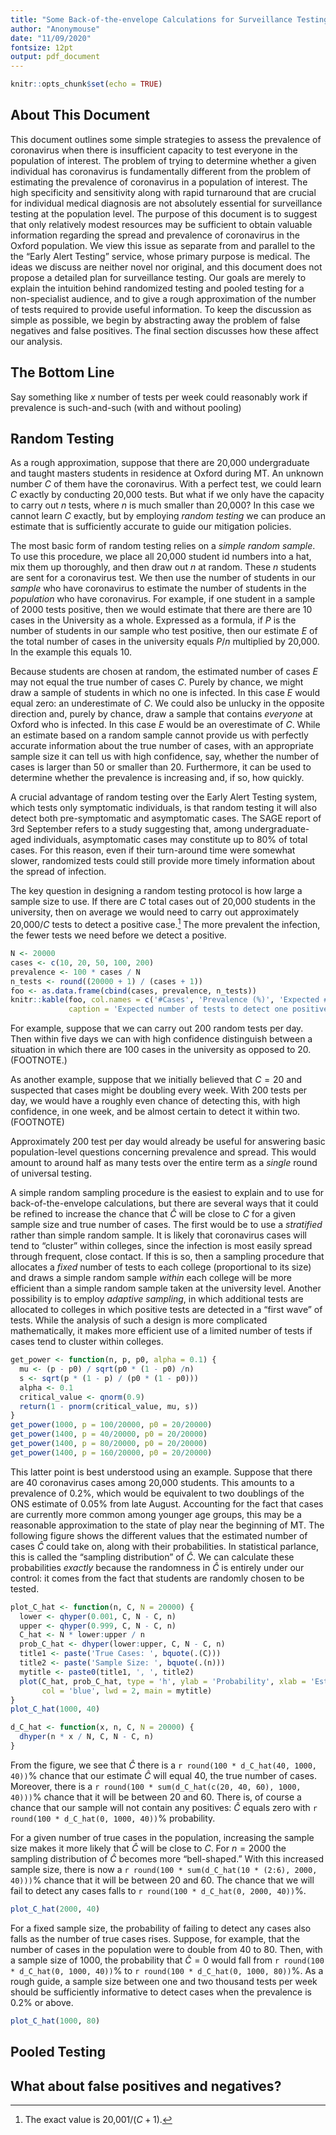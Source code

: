```yaml
---
title: "Some Back-of-the-envelope Calculations for Surveillance Testing"
author: "Anonymouse"
date: "11/09/2020"
fontsize: 12pt
output: pdf_document
---
```


```r
knitr::opts_chunk$set(echo = TRUE)
```

## About This Document

This document outlines some simple strategies to assess the prevalence of coronavirus when there is insufficient capacity to test everyone in the population of interest. The problem of trying to determine whether a given individual has coronavirus is fundamentally different from the problem of estimating the prevalence of coronavirus in a population of interest. The high specificity and sensitivity along with rapid turnaround that are crucial for individual medical diagnosis are not absolutely essential for surveillance testing at the population level. The purpose of this document is to suggest that only relatively modest resources may be sufficient to obtain valuable information regarding the spread and prevalence of coronavirus in the Oxford population. We view this issue as separate from and parallel to the the "Early Alert Testing" service, whose primary purpose is medical. The ideas we discuss are neither novel nor original, and this document does not propose a detailed plan for surveillance testing. Our goals are merely to explain the intuition behind randomized testing and pooled testing for a non-specialist audience, and to give a rough approximation of the number of tests required to provide useful information. To keep the discussion as simple as possible, we begin by abstracting away the problem of false negatives and false positives. The final section discusses how these affect our analysis.

## The Bottom Line
Say something like $x$ number of tests per week could reasonably work if prevalence is such-and-such (with and without pooling)

## Random Testing
As a rough approximation, suppose that there are 20,000 undergraduate and taught masters students in residence at Oxford during MT. An unknown number $C$ of them have the coronavirus. With a perfect test, we could learn $C$ exactly by conducting 20,000 tests. But what if we only have the capacity to carry out $n$ tests, where $n$ is much smaller than 20,000? In this case we cannot learn $C$ exactly, but by employing *random testing* we can produce an estimate that is sufficiently accurate to guide our mitigation policies.

The most basic form of random testing relies on a *simple random sample*. To use this procedure, we place all 20,000 student id numbers into a hat, mix them up thoroughly, and then draw out $n$ at random. These $n$ students are sent for a coronavirus test. We then use the number of students in our *sample* who have coronavirus to estimate the number of students in the *population* who have coronavirus. For example, if one student in a sample of 2000 tests positive, then we would estimate that there are there are $10$ cases in the University as a whole. Expressed as a formula, if $P$ is the number of students in our sample who test positive, then our estimate $E$ of the total number of cases in the university equals $P/n$ multiplied by 20,000. In the example this equals 10.

Because students are chosen at random, the estimated number of cases $E$ may not equal the true number of cases $C$. Purely by chance, we might draw a sample of students in which no one is infected. In this case $E$ would equal zero: an underestimate of $C$. We could also be unlucky in the opposite direction and, purely by chance, draw a sample that contains *everyone* at Oxford who is infected. In this case $E$ would be an overestimate of $C$. While an estimate based on a random sample cannot provide us with perfectly accurate information about the true number of cases, with an appropriate sample size it can tell us with high confidence, say, whether the number of cases is larger than 50 or smaller than 20. Furthermore, it can be used to determine whether the prevalence is increasing and, if so, how quickly. 

A crucial advantage of random testing over the Early Alert Testing system, which tests only symptomatic individuals, is that random testing it will also detect both pre-symptomatic and asymptomatic cases. The SAGE report of 3rd September refers to a study suggesting that, among undergraduate-aged individuals, asymptomatic cases may constitute up to 80\% of total cases. For this reason, even if their turn-around time were somewhat slower, randomized tests could still provide more timely information about the spread of infection.

The key question in designing a random testing protocol is how large a sample size to use. If there are $C$ total cases out of 20,000 students in the university, then on average we would need to carry out approximately 20,000$/C$ tests to detect a positive case.[^1] 
The more prevalent the infection, the fewer tests we need before we detect a positive.
```r
N <- 20000
cases <- c(10, 20, 50, 100, 200)
prevalence <- 100 * cases / N
n_tests <- round((20000 + 1) / (cases + 1))
foo <- as.data.frame(cbind(cases, prevalence, n_tests))
knitr::kable(foo, col.names = c('#Cases', 'Prevalence (%)', 'Expected #Tests'),
             caption = 'Expected number of tests to detect one positive case in a population of 20,000.')
```
For example, suppose that we can carry out 200 random tests per day. Then within five days we can with high confidence distinguish between a situation in which there are 100 cases in the university as opposed to 20. (FOOTNOTE.)

As another example, suppose that we initially believed that $C = 20$ and suspected that cases might be doubling every week. With 200 tests per day, we would have a roughly even chance of detecting this, with high confidence, in one week, and be almost certain to detect it within two. (FOOTNOTE)

Approximately 200 test per day would already be useful for answering basic population-level questions concerning prevalence and spread. This would amount to around half as many tests over the entire term as a *single* round of universal testing. 

A simple random sampling procedure is the easiest to explain and to use for back-of-the-envelope calculations, but there are several ways that it could be refined to increase the chance that $\widehat{C}$ will be close to $C$ for a given sample size and true number of cases. The first would be to use a *stratified* rather than simple random sample. It is likely that coronavirus cases will tend to "cluster" within colleges, since the infection is most easily spread through frequent, close contact. If this is so, then a sampling procedure that allocates a *fixed* number of tests to each college (proportional to its size) and draws a simple random sample *within* each college will be more efficient than a simple random sample taken at the university level. Another possibility is to employ *adaptive sampling*, in which additional tests are allocated to colleges in which positive tests are detected in a "first wave" of tests. While the analysis of such a design is more complicated mathematically, it makes more efficient use of a limited number of tests if cases tend to cluster within colleges. 


```r
get_power <- function(n, p, p0, alpha = 0.1) {
  mu <- (p - p0) / sqrt(p0 * (1 - p0) /n)
  s <- sqrt(p * (1 - p) / (p0 * (1 - p0)))
  alpha <- 0.1
  critical_value <- qnorm(0.9)
  return(1 - pnorm(critical_value, mu, s))
}
get_power(1000, p = 100/20000, p0 = 20/20000)
get_power(1400, p = 40/20000, p0 = 20/20000)
get_power(1400, p = 80/20000, p0 = 20/20000)
get_power(1400, p = 160/20000, p0 = 20/20000)
```

This latter point is best understood using an example. Suppose that there are 40 coronavirus cases among 20,000 students. This amounts to a prevalence of $0.2\%$, which would be equivalent to two doublings of the ONS estimate of $0.05\%$ from late August. Accounting for the fact that cases are currently more common among younger age groups, this may be a reasonable approximation to the state of play near the beginning of MT. The following figure shows the different values that the estimated number of cases $\widehat{C}$ could take on, along with their probabilities. In statistical parlance, this is called the "sampling distribution" of $\widehat{C}$. We can calculate these probabilities *exactly* because the randomness in $\widehat{C}$ is entirely under our control: it comes from the fact that students are randomly chosen to be tested.

```r
plot_C_hat <- function(n, C, N = 20000) {
  lower <- qhyper(0.001, C, N - C, n)
  upper <- qhyper(0.999, C, N - C, n)
  C_hat <- N * lower:upper / n
  prob_C_hat <- dhyper(lower:upper, C, N - C, n)
  title1 <- paste('True Cases: ', bquote(.(C)))
  title2 <- paste('Sample Size: ', bquote(.(n)))
  mytitle <- paste0(title1, ', ', title2)
  plot(C_hat, prob_C_hat, type = 'h', ylab = 'Probability', xlab = 'Estimated Cases',
       col = 'blue', lwd = 2, main = mytitle)
}
plot_C_hat(1000, 40)
```

```r
d_C_hat <- function(x, n, C, N = 20000) {
  dhyper(n * x / N, C, N - C, n)
}
```



From the figure, we see that $\widehat{C}$ there is a `r round(100 * d_C_hat(40, 1000, 40))`\% chance that our estimate $\widehat{C}$ will equal 40, the true number of cases. Moreover, there is a `r round(100 * sum(d_C_hat(c(20, 40, 60), 1000, 40)))`\% chance that it will be between 20 and 60. There is, of course a chance that our sample will not contain any positives: $\widehat{C}$ equals zero with `r round(100 * d_C_hat(0, 1000, 40))`\% probability.

For a given number of true cases in the population, increasing the sample size makes it more likely that $\widehat{C}$ will be close to $C$. For $n = 2000$ the sampling distribution of $\widehat{C}$ becomes more "bell-shaped." With this increased sample size, there is now a `r round(100 * sum(d_C_hat(10 * (2:6), 2000, 40)))`\% chance that it will be between 20 and 60. The chance that we will fail to detect any cases falls to `r round(100 * d_C_hat(0, 2000, 40))`\%.

```r
plot_C_hat(2000, 40)
```

For a fixed sample size, the probability of failing to detect any cases also falls as the number of true cases rises. Suppose, for example, that the number of cases in the population were to double from 40 to 80. Then, with a sample size of 1000, the probability that $\widehat{C} = 0$ would fall from `r round(100 * d_C_hat(0, 1000, 40))`\% to `r round(100 * d_C_hat(0, 1000, 80))`\%. As a rough guide, a sample size between one and two thousand tests per week should be sufficiently informative to detect cases when the prevalence is 0.2\% or above. 

```r
plot_C_hat(1000, 80)
```



## Pooled Testing

## What about false positives and negatives?

[^1]: The exact value is 20,001/$(C + 1)$.

